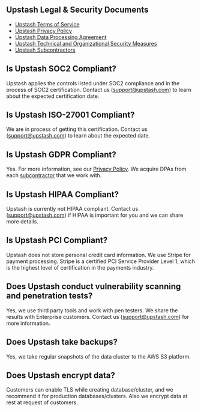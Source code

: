 
## Upstash Legal & Security Documents

- [Upstash Terms of Service](https://upstash.com/static/trust/terms.pdf)
- [Upstash Privacy Policy](https://upstash.com/static/trust/privacy.pdf)
- [Upstash Data Processing Agreement](https://upstash.com/static/trust/dpa.pdf)
- [Upstash Technical and Organizational Security Measures](https://upstash.com/static/trust/security-measures.pdf)
- [Upstash Subcontractors](https://upstash.com/static/trust/subprocessors.pdf) 


## Is Upstash SOC2 Compliant?
Upstash applies the controls listed under SOC2 compliance and in the process of SOC2 certification. Contact us ([support@upstash.com](mailto:support@upstash.com)) to learn about the expected certification date.

## Is Upstash ISO-27001 Compliant?
We are in process of getting this certification. Contact us ([support@upstash.com](mailto:support@upstash.com)) to learn about the expected date.

## Is Upstash GDPR Compliant?
Yes. For more information, see our [Privacy Policy](https://upstash.com/static/trust/privacy.pdf). We acquire DPAs from each [subcontractor](https://upstash.com/static/trust/subprocessors.pdf)  that we work with. 

## Is Upstash HIPAA Compliant?
Upstash is currently not HIPAA compliant. Contact us ([support@upstash.com](mailto:support@upstash.com)) if HIPAA is important for you and we can share more details.

## Is Upstash PCI Compliant?
Upstash does not store personal credit card information. We use Stripe for payment processing. Stripe is a certified PCI Service Provider Level 1, which is the highest level of certification in the payments industry.    

## Does Upstash conduct vulnerability scanning and penetration tests? 
Yes, we use third party tools and work with pen testers. We share the results with Enterprise customers. Contact us ([support@upstash.com](mailto:support@upstash.com)) for more information. 

## Does Upstash take backups?
Yes, we take regular snapshots of the data cluster to the AWS S3 platform.

## Does Upstash encrypt data?
Customers can enable TLS while creating database/cluster, and we recommend it for production databases/clusters. Also we encrypt data at rest at request of customers. 

